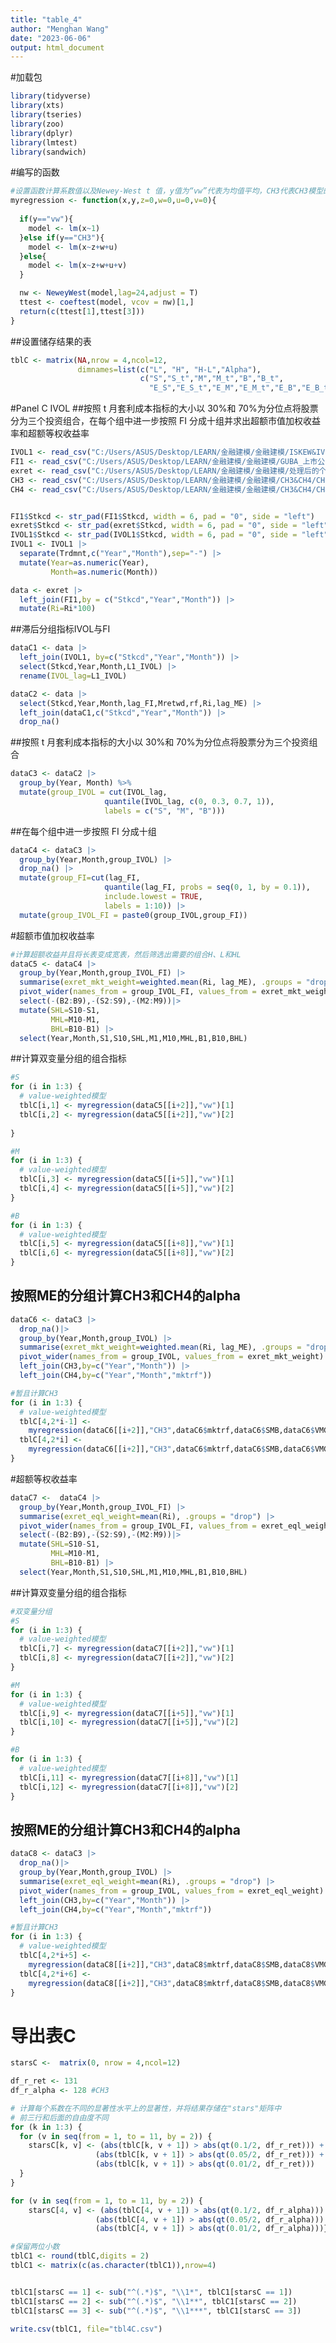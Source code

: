 ```yaml
---
title: "table_4"
author: "Menghan Wang"
date: "2023-06-06"
output: html_document
---
```

#加载包 
```r
library(tidyverse)
library(xts)
library(tseries)
library(zoo)
library(dplyr)
library(lmtest)
library(sandwich)
```

#编写的函数
```r
#设置函数计算系数值以及Newey-West t 值，y值为“vw”代表为均值平均，CH3代表CH3模型的alpha，CH4代表CH4模型的alpha，z,w,u,v的默认值为0
myregression <- function(x,y,z=0,w=0,u=0,v=0){
  
  if(y=="vw"){
    model <- lm(x~1)
  }else if(y=="CH3"){
    model <- lm(x~z+w+u)
  }else{
    model <- lm(x~z+w+u+v)
  }

  nw <- NeweyWest(model,lag=24,adjust = T)
  ttest <- coeftest(model, vcov = nw)[1,]
  return(c(ttest[1],ttest[3]))
}
```

##设置储存结果的表
```r
tblC <- matrix(NA,nrow = 4,ncol=12,
               dimnames=list(c("L", "H", "H-L","Alpha"),
                             c("S","S_t","M","M_t","B","B_t",
                               "E_S","E_S_t","E_M","E_M_t","E_B","E_B_t")))

```

#Panel C IVOL
##按照 t 月套利成本指标的大小以 30%和 70%为分位点将股票分为三个投资组合，在每个组中进一步按照 FI 分成十组并求出超额市值加权收益率和超额等权收益率
```r
IVOL1 <- read_csv("C:/Users/ASUS/Desktop/LEARN/金融建模/金融建模/ISKEW&IVOL&COSKEW/ISKEW&IVOL&COSKEW.csv")
FI1 <- read_csv("C:/Users/ASUS/Desktop/LEARN/金融建模/金融建模/GUBA_上市公司股吧帖子统计（自然日）_ALL/FI.csv")
exret <- read_csv("C:/Users/ASUS/Desktop/LEARN/金融建模/金融建模/处理后的个股月超额收益率/refined monthly exret.csv")
CH3 <- read_csv("C:/Users/ASUS/Desktop/LEARN/金融建模/金融建模/CH3&CH4/CH3.csv")
CH4 <- read_csv("C:/Users/ASUS/Desktop/LEARN/金融建模/金融建模/CH3&CH4/CH4.csv")


FI1$Stkcd <- str_pad(FI1$Stkcd, width = 6, pad = "0", side = "left")
exret$Stkcd <- str_pad(exret$Stkcd, width = 6, pad = "0", side = "left")
IVOL1$Stkcd <- str_pad(IVOL1$Stkcd, width = 6, pad = "0", side = "left")
IVOL1 <- IVOL1 |>
  separate(Trdmnt,c("Year","Month"),sep="-") |>
  mutate(Year=as.numeric(Year),
         Month=as.numeric(Month))

```


```r
data <- exret |>
  left_join(FI1,by = c("Stkcd","Year","Month")) |>
  mutate(Ri=Ri*100)
```

##滞后分组指标IVOL与FI
```r
dataC1 <- data |>
  left_join(IVOL1, by=c("Stkcd","Year","Month")) |>
  select(Stkcd,Year,Month,L1_IVOL) |>
  rename(IVOL_lag=L1_IVOL)

```

```r
dataC2 <- data |>
  select(Stkcd,Year,Month,lag_FI,Mretwd,rf,Ri,lag_ME) |>
  left_join(dataC1,c("Stkcd","Year","Month")) |>
  drop_na()
```

##按照 t 月套利成本指标的大小以 30%和 70%为分位点将股票分为三个投资组合
```r
dataC3 <- dataC2 |>
  group_by(Year, Month) %>% 
  mutate(group_IVOL = cut(IVOL_lag, 
                     quantile(IVOL_lag, c(0, 0.3, 0.7, 1)), 
                     labels = c("S", "M", "B")))
```

##在每个组中进一步按照 FI 分成十组
```r
dataC4 <- dataC3 |>
  group_by(Year,Month,group_IVOL) |>
  drop_na() |>
  mutate(group_FI=cut(lag_FI, 
                     quantile(lag_FI, probs = seq(0, 1, by = 0.1)), 
                     include.lowest = TRUE,
                     labels = 1:10)) |>
  mutate(group_IVOL_FI = paste0(group_IVOL,group_FI))


```


#超额市值加权收益率
```r
#计算超额收益并且将长表变成宽表，然后筛选出需要的组合H、L和HL
dataC5 <- dataC4 |>
  group_by(Year,Month,group_IVOL_FI) |>
  summarise(exret_mkt_weight=weighted.mean(Ri, lag_ME), .groups = "drop") |>
  pivot_wider(names_from = group_IVOL_FI, values_from = exret_mkt_weight) |>
  select(-(B2:B9),-(S2:S9),-(M2:M9))|>
  mutate(SHL=S10-S1,
         MHL=M10-M1, 
         BHL=B10-B1) |>
  select(Year,Month,S1,S10,SHL,M1,M10,MHL,B1,B10,BHL)
```



##计算双变量分组的组合指标
```r
#S
for (i in 1:3) {
  # value-weighted模型
  tblC[i,1] <- myregression(dataC5[[i+2]],"vw")[1]
  tblC[i,2] <- myregression(dataC5[[i+2]],"vw")[2]
  
}

#M
for (i in 1:3) {
  # value-weighted模型
  tblC[i,3] <- myregression(dataC5[[i+5]],"vw")[1]
  tblC[i,4] <- myregression(dataC5[[i+5]],"vw")[2]
}

#B
for (i in 1:3) {
  # value-weighted模型
  tblC[i,5] <- myregression(dataC5[[i+8]],"vw")[1]
  tblC[i,6] <- myregression(dataC5[[i+8]],"vw")[2]
}

```

## 按照ME的分组计算CH3和CH4的alpha
```r
dataC6 <- dataC3 |>
  drop_na()|>
  group_by(Year,Month,group_IVOL) |>
  summarise(exret_mkt_weight=weighted.mean(Ri, lag_ME), .groups = "drop") |>
  pivot_wider(names_from = group_IVOL, values_from = exret_mkt_weight)|>
  left_join(CH3,by=c("Year","Month")) |>
  left_join(CH4,by=c("Year","Month","mktrf"))
```

```r
#暂且计算CH3
for (i in 1:3) {
  # value-weighted模型
  tblC[4,2*i-1] <- 
    myregression(dataC6[[i+2]],"CH3",dataC6$mktrf,dataC6$SMB,dataC6$VMG)[1]
  tblC[4,2*i] <- 
    myregression(dataC6[[i+2]],"CH3",dataC6$mktrf,dataC6$SMB,dataC6$VMG)[2]
}
```


#超额等权收益率
```r
dataC7 <-  dataC4 |>
  group_by(Year,Month,group_IVOL_FI) |>
  summarise(exret_eql_weight=mean(Ri), .groups = "drop") |>
  pivot_wider(names_from = group_IVOL_FI, values_from = exret_eql_weight) |>
  select(-(B2:B9),-(S2:S9),-(M2:M9))|>
  mutate(SHL=S10-S1,
         MHL=M10-M1, 
         BHL=B10-B1) |>
  select(Year,Month,S1,S10,SHL,M1,M10,MHL,B1,B10,BHL)
```

##计算双变量分组的组合指标
```r

#双变量分组
#S
for (i in 1:3) {
  # value-weighted模型
  tblC[i,7] <- myregression(dataC7[[i+2]],"vw")[1]
  tblC[i,8] <- myregression(dataC7[[i+2]],"vw")[2]
}

#M
for (i in 1:3) {
  # value-weighted模型
  tblC[i,9] <- myregression(dataC7[[i+5]],"vw")[1]
  tblC[i,10] <- myregression(dataC7[[i+5]],"vw")[2]
}

#B
for (i in 1:3) {
  # value-weighted模型
  tblC[i,11] <- myregression(dataC7[[i+8]],"vw")[1]
  tblC[i,12] <- myregression(dataC7[[i+8]],"vw")[2]
}

```

## 按照ME的分组计算CH3和CH4的alpha
```r
dataC8 <- dataC3 |>
  drop_na()|>
  group_by(Year,Month,group_IVOL) |>
  summarise(exret_eql_weight=mean(Ri), .groups = "drop") |>
  pivot_wider(names_from = group_IVOL, values_from = exret_eql_weight)|>
  left_join(CH3,by=c("Year","Month")) |>
  left_join(CH4,by=c("Year","Month","mktrf"))
```

```r
#暂且计算CH3
for (i in 1:3) {
  # value-weighted模型
  tblC[4,2*i+5] <- 
    myregression(dataC8[[i+2]],"CH3",dataC8$mktrf,dataC8$SMB,dataC8$VMG)[1]
  tblC[4,2*i+6] <- 
    myregression(dataC8[[i+2]],"CH3",dataC8$mktrf,dataC8$SMB,dataC8$VMG)[2]
}
```

# 导出表C
```r

starsC <-  matrix(0, nrow = 4,ncol=12)

df_r_ret <- 131
df_r_alpha <- 128 #CH3

# 计算每个系数在不同的显著性水平上的显著性，并将结果存储在"stars"矩阵中
# 前三行和后面的自由度不同
for (k in 1:3) {
  for (v in seq(from = 1, to = 11, by = 2)) {
    starsC[k, v] <- (abs(tblC[k, v + 1]) > abs(qt(0.1/2, df_r_ret))) + 
                   (abs(tblC[k, v + 1]) > abs(qt(0.05/2, df_r_ret))) + 
                   (abs(tblC[k, v + 1]) > abs(qt(0.01/2, df_r_ret)))
  }
}

for (v in seq(from = 1, to = 11, by = 2)) {
    starsC[4, v] <- (abs(tblC[4, v + 1]) > abs(qt(0.1/2, df_r_alpha))) + 
                   (abs(tblC[4, v + 1]) > abs(qt(0.05/2, df_r_alpha))) + 
                   (abs(tblC[4, v + 1]) > abs(qt(0.01/2, df_r_alpha)))}

```

```r
#保留两位小数
tblC1 <- round(tblC,digits = 2)
tblC1 <- matrix(c(as.character(tblC1)),nrow=4)


tblC1[starsC == 1] <- sub("^(.*)$", "\\1*", tblC1[starsC == 1])
tblC1[starsC == 2] <- sub("^(.*)$", "\\1**", tblC1[starsC == 2])
tblC1[starsC == 3] <- sub("^(.*)$", "\\1***", tblC1[starsC == 3])


```


```r

write.csv(tblC1, file="tbl4C.csv")

```


